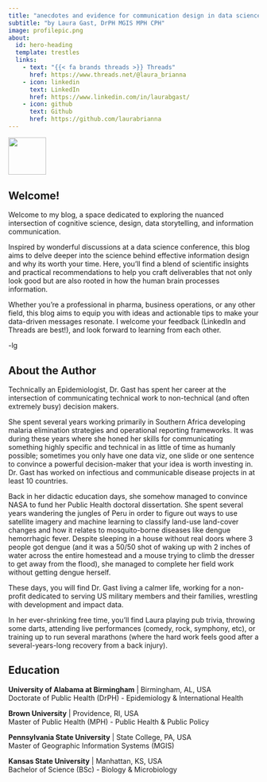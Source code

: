 ```yaml
---
title: "anecdotes and evidence for communication design in data science"
subtitle: "by Laura Gast, DrPH MGIS MPH CPH"
image: profilepic.png
about:
  id: hero-heading
  template: trestles
  links:
    - text: "{{< fa brands threads >}} Threads"
      href: https://www.threads.net/@laura_brianna
    - icon: linkedin
      text: LinkedIn
      href: https://www.linkedin.com/in/laurabgast/
    - icon: github
      text: Github
      href: https://github.com/laurabrianna
---
```


```{=html}
<meta property="og:title" content="LauraGast.com" />
<meta property="og:description" content="anecdotes and evidence for communication design in data science" />
<meta property="og:type" content="article" />
<meta property="og:image" content="lbg_option1_wbg.png" />
```
::: {#hero-heading}
![](lbg_option1.png){.preview-image fig-align="left" width="2cm"}

## Welcome!

Welcome to my blog, a space dedicated to exploring the nuanced intersection of cognitive science, design, data storytelling, and information communication.

Inspired by wonderful discussions at a data science conference, this blog aims to delve deeper into the science behind effective information design and why its worth your time. Here, you'll find a blend of scientific insights and practical recommendations to help you craft deliverables that not only look good but are also rooted in how the human brain processes information.

Whether you're a professional in pharma, business operations, or any other field, this blog aims to equip you with ideas and actionable tips to make your data-driven messages resonate. I welcome your feedback (LinkedIn and Threads are best!), and look forward to learning from each other.

-lg
:::

## About the Author

Technically an Epidemiologist, Dr. Gast has spent her career at the intersection of communicating technical work to non-technical (and often extremely busy) decision makers.

She spent several years working primarily in Southern Africa developing malaria elimination strategies and operational reporting frameworks. It was during these years where she honed her skills for communicating something highly specific and technical in as little of time as humanly possible; sometimes you only have one data viz, one slide or one sentence to convince a powerful decision-maker that your idea is worth investing in. Dr. Gast has worked on infectious and communicable disease projects in at least 10 countries.

Back in her didactic education days, she somehow managed to convince NASA to fund her Public Health doctoral dissertation. She spent several years wandering the jungles of Peru in order to figure out ways to use satellite imagery and machine learning to classify land-use land-cover changes and how it relates to mosquito-borne diseases like dengue hemorrhagic fever. Despite sleeping in a house without real doors where 3 people got dengue (and it was a 50/50 shot of waking up with 2 inches of water across the entire homestead and a mouse trying to climb the dresser to get away from the flood), she managed to complete her field work without getting dengue herself.

These days, you will find Dr. Gast living a calmer life, working for a non-profit dedicated to serving US military members and their families, wrestling with development and impact data.

In her ever-shrinking free time, you'll find Laura playing pub trivia, throwing some darts, attending live performances (comedy, rock, symphony, etc), or training up to run several marathons (where the hard work feels good after a several-years-long recovery from a back injury).

## Education

**University of Alabama at Birmingham** \| Birmingham, AL, USA\
Doctorate of Public Health (DrPH) - Epidemiology & International Health

**Brown University** \| Providence, RI, USA\
Master of Public Health (MPH) - Public Health & Public Policy

**Pennsylvania State University** \| State College, PA, USA\
Master of Geographic Information Systems (MGIS)

**Kansas State University** \| Manhattan, KS, USA\
Bachelor of Science (BSc) - Biology & Microbiology
